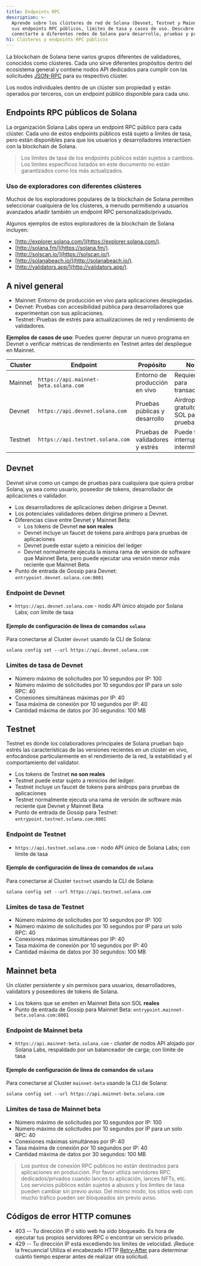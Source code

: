 ```yaml
---
title: Endpoints RPC
description: >-
  Aprende sobre los clústeres de red de Solana (Devnet, Testnet y Mainnet Beta),
  sus endpoints RPC públicos, límites de tasa y casos de uso. Descubre cómo
  conectarte a diferentes redes de Solana para desarrollo, pruebas y producción.
h1: Clústeres y endpoints RPC públicos
---
```


La blockchain de Solana tiene varios grupos diferentes de validadores, conocidos
como clústeres. Cada uno sirve diferentes propósitos dentro del ecosistema
general y contiene nodos API dedicados para cumplir con las solicitudes
[JSON-RPC](/docs/rpc/) para su respectivo clúster.

Los nodos individuales dentro de un clúster son propiedad y están operados por
terceros, con un endpoint público disponible para cada uno.

## Endpoints RPC públicos de Solana

La organización Solana Labs opera un endpoint RPC público para cada clúster.
Cada uno de estos endpoints públicos está sujeto a límites de tasa, pero están
disponibles para que los usuarios y desarrolladores interactúen con la
blockchain de Solana.

> Los límites de tasa de los endpoints públicos están sujetos a cambios. Los
> límites específicos listados en este documento no están garantizados como los
> más actualizados.

### Uso de exploradores con diferentes clústeres

Muchos de los exploradores populares de la blockchain de Solana permiten
seleccionar cualquiera de los clústeres, a menudo permitiendo a usuarios
avanzados añadir también un endpoint RPC personalizado/privado.

Algunos ejemplos de estos exploradores de la blockchain de Solana incluyen:

- [http://explorer.solana.com/](https://explorer.solana.com/).
- [http://solana.fm/](https://solana.fm/).
- [http://solscan.io/](https://solscan.io/).
- [http://solanabeach.io/](http://solanabeach.io/).
- [http://validators.app/](http://validators.app/).

## A nivel general

- Mainnet: Entorno de producción en vivo para aplicaciones desplegadas.
- Devnet: Pruebas con accesibilidad pública para desarrolladores que
  experimentan con sus aplicaciones.
- Testnet: Pruebas de estrés para actualizaciones de red y rendimiento de
  validadores.

**Ejemplos de casos de uso**: Puedes querer depurar un nuevo programa en Devnet
o verificar métricas de rendimiento en Testnet antes del despliegue en Mainnet.

| **Cluster** | **Endpoint**                          | **Propósito**                   | **Notas**                                |
| ----------- | ------------------------------------- | ------------------------------- | ---------------------------------------- |
| Mainnet     | `https://api.mainnet-beta.solana.com` | Entorno de producción en vivo   | Requiere SOL para transacciones          |
| Devnet      | `https://api.devnet.solana.com`       | Pruebas públicas y desarrollo   | Airdrop gratuito de SOL para pruebas     |
| Testnet     | `https://api.testnet.solana.com`      | Pruebas de validadores y estrés | Puede tener interrupciones intermitentes |

## Devnet

Devnet sirve como un campo de pruebas para cualquiera que quiera probar Solana,
ya sea como usuario, poseedor de tokens, desarrollador de aplicaciones o
validador.

- Los desarrolladores de aplicaciones deben dirigirse a Devnet.
- Los potenciales validadores deben dirigirse primero a Devnet.
- Diferencias clave entre Devnet y Mainnet Beta:
  - Los tokens de Devnet **no son reales**
  - Devnet incluye un faucet de tokens para airdrops para pruebas de
    aplicaciones
  - Devnet puede estar sujeto a reinicios del ledger
  - Devnet normalmente ejecuta la misma rama de versión de software que Mainnet
    Beta, pero puede ejecutar una versión menor más reciente que Mainnet Beta.
- Punto de entrada de Gossip para Devnet: `entrypoint.devnet.solana.com:8001`

### Endpoint de Devnet

- `https://api.devnet.solana.com` - nodo API único alojado por Solana Labs; con
  límite de tasa

#### Ejemplo de configuración de línea de comandos `solana`

Para conectarse al Cluster `devnet` usando la CLI de Solana:

```shell
solana config set --url https://api.devnet.solana.com
```

### Límites de tasa de Devnet

- Número máximo de solicitudes por 10 segundos por IP: 100
- Número máximo de solicitudes por 10 segundos por IP para un solo RPC: 40
- Conexiones simultáneas máximas por IP: 40
- Tasa máxima de conexión por 10 segundos por IP: 40
- Cantidad máxima de datos por 30 segundos: 100 MB

## Testnet

Testnet es donde los colaboradores principales de Solana prueban bajo estrés las
características de las versiones recientes en un clúster en vivo, enfocándose
particularmente en el rendimiento de la red, la estabilidad y el comportamiento
del validator.

- Los tokens de Testnet **no son reales**
- Testnet puede estar sujeto a reinicios del ledger.
- Testnet incluye un faucet de tokens para airdrops para pruebas de aplicaciones
- Testnet normalmente ejecuta una rama de versión de software más reciente que
  Devnet y Mainnet Beta
- Punto de entrada de Gossip para Testnet: `entrypoint.testnet.solana.com:8001`

### Endpoint de Testnet

- `https://api.testnet.solana.com` - nodo API único de Solana Labs; con límite
  de tasa

#### Ejemplo de configuración de línea de comandos de `solana`

Para conectarse al Cluster `testnet` usando la CLI de Solana:

```shell
solana config set --url https://api.testnet.solana.com
```

### Límites de tasa de Testnet

- Número máximo de solicitudes por 10 segundos por IP: 100
- Número máximo de solicitudes por 10 segundos por IP para un solo RPC: 40
- Conexiones máximas simultáneas por IP: 40
- Tasa máxima de conexión por 10 segundos por IP: 40
- Cantidad máxima de datos por 30 segundos: 100 MB

## Mainnet beta

Un clúster persistente y sin permisos para usuarios, desarrolladores, validators
y poseedores de tokens de Solana.

- Los tokens que se emiten en Mainnet Beta son SOL **reales**
- Punto de entrada de Gossip para Mainnet Beta:
  `entrypoint.mainnet-beta.solana.com:8001`

### Endpoint de Mainnet beta

- `https://api.mainnet-beta.solana.com` - cluster de nodos API alojado por
  Solana Labs, respaldado por un balanceador de carga; con límite de tasa

#### Ejemplo de configuración de línea de comandos de `solana`

Para conectarse al Cluster `mainnet-beta` usando la CLI de Solana:

```shell
solana config set --url https://api.mainnet-beta.solana.com
```

### Límites de tasa de Mainnet beta

- Número máximo de solicitudes por 10 segundos por IP: 100
- Número máximo de solicitudes por 10 segundos por IP para un solo RPC: 40
- Conexiones máximas simultáneas por IP: 40
- Tasa máxima de conexión por 10 segundos por IP: 40
- Cantidad máxima de datos por 30 segundos: 100 MB

> Los puntos de conexión RPC públicos no están destinados para aplicaciones en
> producción. Por favor utiliza servidores RPC dedicados/privados cuando lances
> tu aplicación, lances NFTs, etc. Los servicios públicos están sujetos a abusos
> y los límites de tasa pueden cambiar sin previo aviso. Del mismo modo, los
> sitios web con mucho tráfico pueden ser bloqueados sin previo aviso.

## Códigos de error HTTP comunes

- 403 -- Tu dirección IP o sitio web ha sido bloqueado. Es hora de ejecutar tus
  propios servidores RPC o encontrar un servicio privado.
- 429 -- Tu dirección IP está excediendo los límites de velocidad. ¡Reduce la
  frecuencia! Utiliza el encabezado HTTP
  [Retry-After](https://developer.mozilla.org/en-US/docs/Web/HTTP/Headers/Retry-After)
  para determinar cuánto tiempo esperar antes de realizar otra solicitud.
